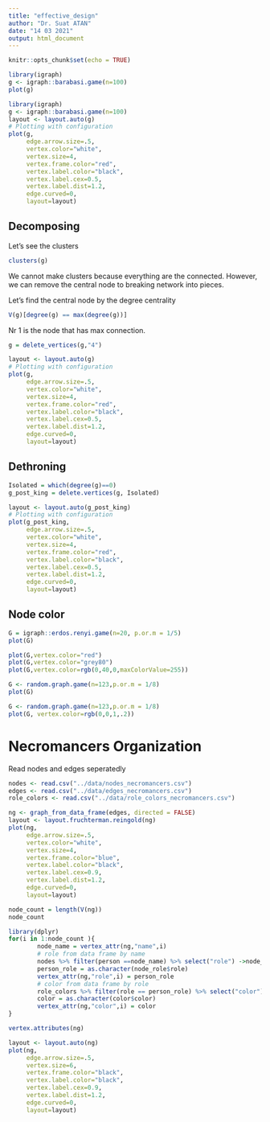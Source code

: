 ```yaml
---
title: "effective_design"
author: "Dr. Suat ATAN"
date: "14 03 2021"
output: html_document
---
```


```r
knitr::opts_chunk$set(echo = TRUE)
```

```r
library(igraph)
g <- igraph::barabasi.game(n=100)
plot(g)
```






```r
library(igraph)
g <- igraph::barabasi.game(n=100)
layout <- layout.auto(g)
# Plotting with configuration
plot(g, 
     edge.arrow.size=.5, 
     vertex.color="white", 
     vertex.size=4,
     vertex.frame.color="red", 
     vertex.label.color="black", 
     vertex.label.cex=0.5, 
     vertex.label.dist=1.2, 
     edge.curved=0,
     layout=layout) 
```
## Decomposing

Let's see the clusters

```r
clusters(g)
```

We cannot make clusters because everything are the connected. However, we can remove the central node to breaking network into pieces.

Let's find the central node by the degree centrality

```r
V(g)[degree(g) == max(degree(g))]
```
Nr 1 is the node that has max connection.



```r
g = delete_vertices(g,"4")
```

```r
layout <- layout.auto(g)
# Plotting with configuration
plot(g, 
     edge.arrow.size=.5, 
     vertex.color="white", 
     vertex.size=4,
     vertex.frame.color="red", 
     vertex.label.color="black", 
     vertex.label.cex=0.5, 
     vertex.label.dist=1.2, 
     edge.curved=0,
     layout=layout) 
```
## Dethroning

```r
Isolated = which(degree(g)==0) 
g_post_king = delete.vertices(g, Isolated)
```



```r
layout <- layout.auto(g_post_king)
# Plotting with configuration
plot(g_post_king, 
     edge.arrow.size=.5, 
     vertex.color="white", 
     vertex.size=4,
     vertex.frame.color="red", 
     vertex.label.color="black", 
     vertex.label.cex=0.5, 
     vertex.label.dist=1.2, 
     edge.curved=0,
     layout=layout) 
```

## Node color

```r
G = igraph::erdos.renyi.game(n=20, p.or.m = 1/5)
plot(G)
```
```r
plot(G,vertex.color="red")
plot(G,vertex.color="grey80")
plot(G,vertex.color=rgb(0,40,0,maxColorValue=255))
```
```r
G <- random.graph.game(n=123,p.or.m = 1/8)
plot(G)
```
```r
G <- random.graph.game(n=123,p.or.m = 1/8)
plot(G, vertex.color=rgb(0,0,1,.2))
```
# Necromancers Organization

Read nodes and edges seperatedly
```r
nodes <- read.csv("../data/nodes_necromancers.csv")
edges <- read.csv("../data/edges_necromancers.csv")
role_colors <- read.csv("../data/role_colors_necromancers.csv")
```


```r
ng <- graph_from_data_frame(edges, directed = FALSE)
layout <- layout.fruchterman.reingold(ng)
plot(ng, 
     edge.arrow.size=.5, 
     vertex.color="white", 
     vertex.size=4,
     vertex.frame.color="blue", 
     vertex.label.color="black", 
     vertex.label.cex=0.9, 
     vertex.label.dist=1.2, 
     edge.curved=0,
     layout=layout) 
```
```r
node_count = length(V(ng))
node_count
```


```r
library(dplyr)
for(i in 1:node_count ){
        node_name = vertex_attr(ng,"name",i)
        # role from data frame by name
        nodes %>% filter(person ==node_name) %>% select("role") ->node_role
        person_role = as.character(node_role$role)
        vertex_attr(ng,"role",i) = person_role
        # color from data frame by role
        role_colors %>% filter(role == person_role) %>% select("color") ->color
        color = as.character(color$color)
        vertex_attr(ng,"color",i) = color
}
```


```r
vertex.attributes(ng)
```
```r
layout <- layout.auto(ng)
plot(ng, 
     edge.arrow.size=.5, 
     vertex.size=6,
     vertex.frame.color="black", 
     vertex.label.color="black", 
     vertex.label.cex=0.9, 
     vertex.label.dist=1.2, 
     edge.curved=0,
     layout=layout) 
```

